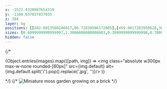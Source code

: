 ```yaml
---
x: -1522.4320987654319
y: -1108.037037037035
z: 394
layer: bg
positions: [[282.6913580246917,86.72839506172805],[459.0617283950618,309.7283950617285],[312.98765432098725,361.925925925924],[543.9753086419755,29.283950617283978],[816.1358024691361,92.45679012345695],[184.39506172839555,586.9135802469141],[955.691358024693,387.1234567901233],[529.9382716049386,769.7777777777787],[86.7654320987654,370.0246913580247],[838.8148148148141,682.4691358024678]]
sizes: [0.6999999999999997,1.3000000000000003,0.3999999999999998,0.7000000000000001,0.8999999999999997,1,0.7999999999999997,0.8,0.5999999999999998,0.8]
hidden: false
---
```



<Composition positions={frontmatter.positions} images={images} sizes={frontmatter.sizes}/>

{/* <div>
{Object.entries(images).map(([path, img]) =>
  <img class="absolute w300px max-w-none rounded-[60px]" src={img.default} alt={img.default.split('/').pop().replace('.jpg', '')}/>
)}
</div> */}
{/* <img
  class="w-500px max-w-none rounded-xl"
  src={miniGarden}
  alt="Miniature moss garden growing on a brick"
/> */}